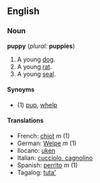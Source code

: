 ==English==
===Noun===
'''puppy''' (''plural'': '''puppies''')

#A young [[dog]].
#A young [[rat]].
#A young [[seal]].

====Synoyms====
*(1) [[pup]], [[whelp]]

====Translations====
*French: [[chiot]] ''m'' (1)
*German: [[Welpe]] ''m'' (1)
*Ilocano:  [[uken]]
*Italian: [[cucciolo, cagnolino]]
*Spanish: [[perrito]] ''m'' (1)
*Tagalog: [[tuta']]